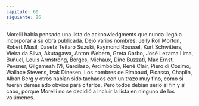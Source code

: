 ```yaml
---
capitulo: 60
siguiente: 26
---
```


Morelli había pensado una lista de acknowledgments que nunca llegó a
incorporar a su obra publicada. Dejó varios nombres: Jelly Roll Morton, Robert
Musil, Dasetz Teitaro Suzuki, Raymond Roussel, Kurt Schwitters, Vieira da Silva,
Akutagawa, Anton Webern, Greta Garbo, José Lezama Lima, Buñuel, Louis
Armstrong, Borges, Michaux, Dino Buzzati, Max Ernst, Pevsner, Gilgamesh (?),
Garcilaso, Arcimboldo, René Clair, Piero di Cosimo, Wallace Stevens, Izak
Dinesen. Los nombres de Rimbaud, Picasso, Chaplin, Alban Berg y otros habían
sido tachados con un trazo muy fino, como si fueran demasiado obvios para
citarlos. Pero todos debían serlo al fin y al cabo, porque Morelli no se decidió a
incluir la lista en ninguno de los volúmenes.

